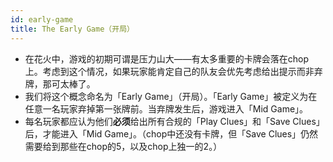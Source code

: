 ```yaml
---
id: early-game
title: The Early Game（开局）
---
```



<BeginnersGuideProgress id="early-game" />

- 在花火中，游戏的初期可谓是压力山大——有太多重要的卡牌会落在chop上。考虑到这个情况，如果玩家能肯定自己的队友会优先考虑给出提示而非弃牌，那可太棒了。
- 我们将这个概念命名为「Early Game」（开局）。「Early Game」被定义为在任意一名玩家弃掉第一张牌前。当弃牌发生后，游戏进入「Mid Game」。
- 每名玩家都应认为他们**必须**给出所有合规的「Play Clues」和「Save Clues」后，才能进入「Mid Game」。（chop中还没有卡牌，但「Save Clues」仍然需要给到那些在chop的5，以及chop上独一的2。）
